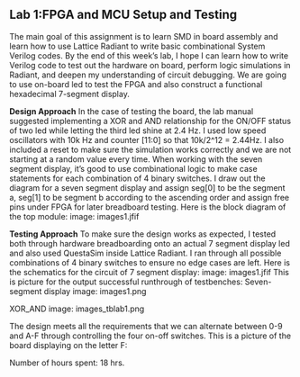 

## Lab 1:FPGA and MCU Setup and Testing
The main goal of this assignment is to learn SMD in board assembly and learn how to use Lattice Radiant to write basic combinational System Verilog codes. By the end of this week's lab, I hope I can learn how to write Verilog code to test out the hardware on board, perform logic simulations in Radiant, and deepen my understanding of circuit debugging.  We are going to use on-board led to test the FPGA and also construct a functional hexadecimal 7-segment display.

**Design Approach**
In the case of testing the board, the lab manual suggested implementing a XOR and AND relationship for the ON/OFF status of two led while letting the third led shine at 2.4 Hz. I used low speed oscillators with 10k Hz and counter [11:0] so that 10k/2^12 = 2.44Hz. I also included a reset to make sure the simulation works correctly and we are not starting at a random value every time.
When working with the seven segment display, it’s good to use combinational logic to make case statements for each combination of 4 binary switches. I draw out the diagram for a seven segment display and assign seg[0] to be the segment a, seg[1] to be segment b according to the ascending order and assign free pins under FPGA for later breadboard testing.
Here is the block diagram of the top module:
image: images\blockdiagramlab1.jfif

**Testing Approach**
To make sure the design works as expected, I tested both through hardware breadboarding onto an actual 7 segment display led and also used QuestaSim inside Lattice Radiant. I ran through all possible combinations of 4 binary switches to ensure no edge cases are left.
Here is the schematics for the circuit of 7 segment display:
image: images\schematicslab1.jfif
This is picture for the output successful runthrough of testbenches:
Seven-segment display
image: images\sevensegtblab1.png

XOR_AND
image: images\XORAND_tblab1.png

The design meets all the requirements that we can alternate between 0-9 and A-F through controlling the four on-off switches.
This is a picture of the board displaying on the letter F:


Number of hours spent: 18 hrs.

